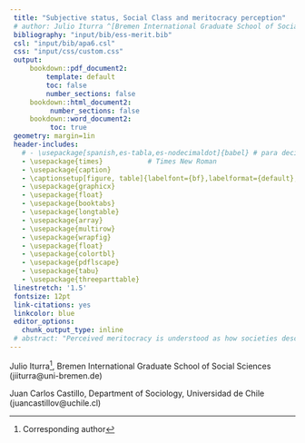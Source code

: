 ```yaml
---
 title: "Subjective status, Social Class and meritocracy perception"
 # author: Julio Iturra ^[Bremen International Graduate School of Social Sciences (jiiturra@uni-bremen.de)]
 bibliography: "input/bib/ess-merit.bib"
 csl: "input/bib/apa6.csl"
 css: "input/css/custom.css"
 output:
     bookdown::pdf_document2:
         template: default
         toc: false
         number_sections: false
     bookdown::html_document2:
          number_sections: false
     bookdown::word_document2:
          toc: true
 geometry: margin=1in
 header-includes:
   # - \usepackage[spanish,es-tabla,es-nodecimaldot]{babel} # para decimales con commas en vez de punto
   - \usepackage{times}           # Times New Roman
   - \usepackage{caption}
   - \captionsetup[figure, table]{labelfont={bf},labelformat={default},labelsep=period}
   - \usepackage{graphicx}
   - \usepackage{float}
   - \usepackage{booktabs}
   - \usepackage{longtable}
   - \usepackage{array}
   - \usepackage{multirow}
   - \usepackage{wrapfig}
   - \usepackage{float}
   - \usepackage{colortbl}
   - \usepackage{pdflscape}
   - \usepackage{tabu}
   - \usepackage{threeparttable}
 linestretch: '1.5'
 fontsize: 12pt
 link-citations: yes
 linkcolor: blue
 editor_options:
   chunk_output_type: inline
 # abstract: "Perceived meritocracy is understood as how societies describe the functioning of meritocracy, the ideal that promotes the distribution of resources in society based on individual effort and ability. Said this, are subjective and objective positions associated with perceived meritocracy? To what extent is objective position's influence on meritocracy perception moderated by subjective status? To answer these questions, we use nationally representative data from the 2018 wave of the Longitudinal Social Survey of Chile (N = 2,652). Regression analysis show that subjective social status has a robust positive association with perceived meritocracy, in line with the hypothesis. However, both positive and negative associations of income and occupational social class on perceived meritocracy were not confirmed. However, the hypothesis for education was confirmed, where higher educational attainment is associated with lower perceived meritocracy. Finally, we found that subjective status increases perceived meritocracy for those with higher incomes, tertiary education, and higher occupational social class."  
---
```



Julio Iturra^[Corresponding author], Bremen International Graduate School of Social Sciences (jiiturra@uni-bremen.de) 

Juan Carlos Castillo, Department of Sociology, Universidad de Chile (juancastillov@uchile.cl) 






